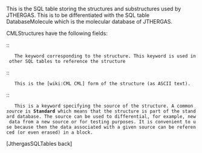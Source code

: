This is the SQL table storing the structures and substructures used by JTHERGAS. This is to be differentiated with the SQL table DatabaseMolecule which is the molecular database of JTHERGAS.

CMLStructures have the following fields:

{{{ElementName}}}::
    The keyword corresponding to the structure. This keyword is used in other SQL tables to reference the structure
{{{CMLStructure}}}::
    This is the [wiki:CML CML] form of the structure (as ASCII text).
{{{Source}}}::
    This is a keyword specifying the source of the structure. A common ''source'' is '''Standard''' which means that the structure is part of the standard database. The source can be used to differential, for example, new data from a new source or for testing purposes. It is convenient to use because then the data associated with a given source can be referenced (or even erased) in a block.

[JthergasSQLTables back]